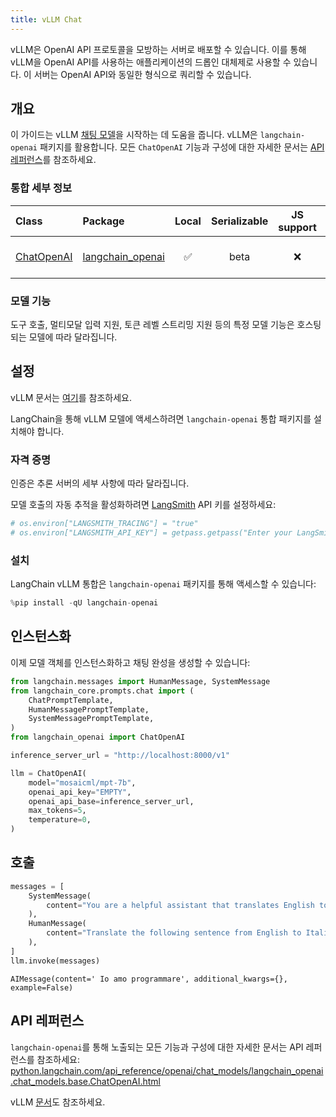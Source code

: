 ```yaml
---
title: vLLM Chat
---
```


vLLM은 OpenAI API 프로토콜을 모방하는 서버로 배포할 수 있습니다. 이를 통해 vLLM을 OpenAI API를 사용하는 애플리케이션의 드롭인 대체제로 사용할 수 있습니다. 이 서버는 OpenAI API와 동일한 형식으로 쿼리할 수 있습니다.

## 개요

이 가이드는 vLLM [채팅 모델](/oss/langchain/models)을 시작하는 데 도움을 줍니다. vLLM은 `langchain-openai` 패키지를 활용합니다. 모든 `ChatOpenAI` 기능과 구성에 대한 자세한 문서는 [API 레퍼런스](https://python.langchain.com/api_reference/openai/chat_models/langchain_openai.chat_models.base.ChatOpenAI.html)를 참조하세요.

### 통합 세부 정보

| Class | Package | Local | Serializable | JS support | Downloads | Version |
| :--- | :--- | :---: | :---: |  :---: | :---: | :---: |
| [ChatOpenAI](https://python.langchain.com/api_reference/openai/chat_models/langchain_openai.chat_models.base.ChatOpenAI.html) | [langchain_openai](https://python.langchain.com/api_reference/openai/) | ✅ | beta | ❌ | ![PyPI - Downloads](https://img.shields.io/pypi/dm/langchain_openai?style=flat-square&label=%20) | ![PyPI - Version](https://img.shields.io/pypi/v/langchain_openai?style=flat-square&label=%20) |

### 모델 기능

도구 호출, 멀티모달 입력 지원, 토큰 레벨 스트리밍 지원 등의 특정 모델 기능은 호스팅되는 모델에 따라 달라집니다.

## 설정

vLLM 문서는 [여기](https://docs.vllm.ai/en/latest/)를 참조하세요.

LangChain을 통해 vLLM 모델에 액세스하려면 `langchain-openai` 통합 패키지를 설치해야 합니다.

### 자격 증명

인증은 추론 서버의 세부 사항에 따라 달라집니다.

모델 호출의 자동 추적을 활성화하려면 [LangSmith](https://docs.smith.langchain.com/) API 키를 설정하세요:

```python
# os.environ["LANGSMITH_TRACING"] = "true"
# os.environ["LANGSMITH_API_KEY"] = getpass.getpass("Enter your LangSmith API key: ")
```

### 설치

LangChain vLLM 통합은 `langchain-openai` 패키지를 통해 액세스할 수 있습니다:

```python
%pip install -qU langchain-openai
```

## 인스턴스화

이제 모델 객체를 인스턴스화하고 채팅 완성을 생성할 수 있습니다:

```python
from langchain.messages import HumanMessage, SystemMessage
from langchain_core.prompts.chat import (
    ChatPromptTemplate,
    HumanMessagePromptTemplate,
    SystemMessagePromptTemplate,
)
from langchain_openai import ChatOpenAI
```

```python
inference_server_url = "http://localhost:8000/v1"

llm = ChatOpenAI(
    model="mosaicml/mpt-7b",
    openai_api_key="EMPTY",
    openai_api_base=inference_server_url,
    max_tokens=5,
    temperature=0,
)
```

## 호출

```python
messages = [
    SystemMessage(
        content="You are a helpful assistant that translates English to Italian."
    ),
    HumanMessage(
        content="Translate the following sentence from English to Italian: I love programming."
    ),
]
llm.invoke(messages)
```

```output
AIMessage(content=' Io amo programmare', additional_kwargs={}, example=False)
```

## API 레퍼런스

`langchain-openai`를 통해 노출되는 모든 기능과 구성에 대한 자세한 문서는 API 레퍼런스를 참조하세요: [python.langchain.com/api_reference/openai/chat_models/langchain_openai.chat_models.base.ChatOpenAI.html](https://python.langchain.com/api_reference/openai/chat_models/langchain_openai.chat_models.base.ChatOpenAI.html)

vLLM [문서](https://docs.vllm.ai/en/latest/)도 참조하세요.
